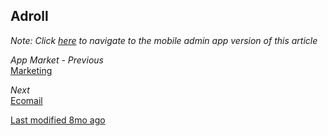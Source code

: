 ## Adroll

*Note: Click [here](mobile-admin-link) to navigate to the mobile admin app version of this article*

*App Market - Previous*  
[Marketing](app-market-previous-link)

*Next*  
[Ecomail](next-link)

[Last modified 8mo ago](last-modified-link)
